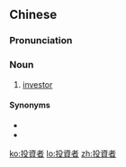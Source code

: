 {{also|投资者}}
==Chinese==
{{zh-forms|s=投资者|type=21}}

===Pronunciation===
{{zh-pron
|m=tóuzīzhě
|c=tau4 zi1 ze2
|cat=n
}}

===Noun===
{{zh-noun}}

# [[investor]]

====Synonyms====
* {{zh-l|投資家}}
* {{zh-l|投資人}}

[[ko:投資者]]
[[lo:投資者]]
[[zh:投資者]]